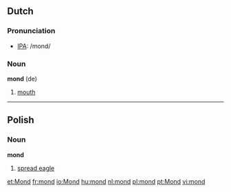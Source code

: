 {{see|Mond}}
==Dutch==
===Pronunciation===
*[[w:IPA|IPA]]: /mond/

===Noun===
'''mond''' {{m}} (de)
#[[mouth]]

----
==Polish==
===Noun===
'''mond'''
# [[spread eagle]]

[[et:Mond]]
[[fr:mond]]
[[io:Mond]]
[[hu:mond]]
[[nl:mond]]
[[pl:mond]]
[[pt:Mond]]
[[vi:mond]]